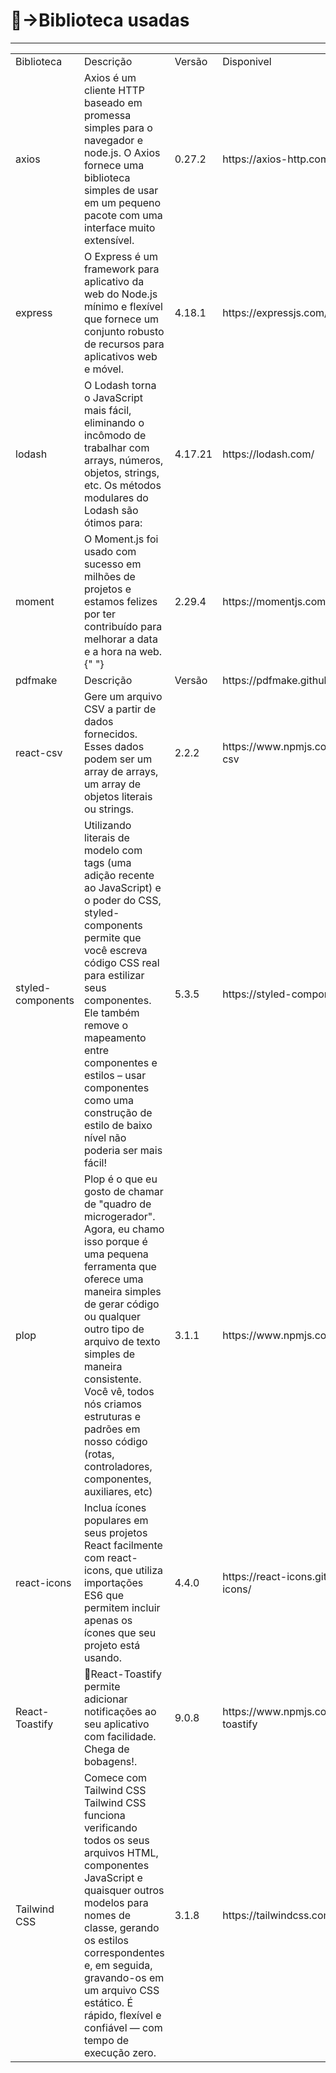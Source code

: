 
<Meta title="intro/Bibliotecas" />

# 🤖→Biblioteca usadas

---

<table>
  <tr>
    <td>Biblioteca</td>
    <td>Descrição</td>
    <td>Versão</td>
    <td>Disponivel</td>
  </tr>
  <tr>
    <td>axios</td>
    <td>
      Axios é um cliente HTTP baseado em promessa simples para o navegador e
      node.js. O Axios fornece uma biblioteca simples de usar em um pequeno
      pacote com uma interface muito extensível.
    </td>
    <td>0.27.2</td>
    <td>
      <a>https://axios-http.com/docs/intro</a>
    </td>
  </tr>
  <tr>
    <td>express</td>
    <td>
      O Express é um framework para aplicativo da web do Node.js mínimo e
      flexível que fornece um conjunto robusto de recursos para aplicativos web
      e móvel.
    </td>
    <td>4.18.1</td>
    <td>
      <a>https://expressjs.com/pt-br/</a>
    </td>
  </tr>
  <tr>
    <td>lodash</td>
    <td>
      O Lodash torna o JavaScript mais fácil, eliminando o incômodo de trabalhar
      com arrays, números, objetos, strings, etc. Os métodos modulares do Lodash
      são ótimos para:
    </td>
    <td>4.17.21</td>
    <td>
      <a>https://lodash.com/</a>
    </td>
  </tr>
  <tr>
    <td>moment</td>
    <td>
      O Moment.js foi usado com sucesso em milhões de projetos e estamos felizes
      por ter contribuído para melhorar a data e a hora na web.{" "}
    </td>
    <td>2.29.4</td>
    <td>
      <a>https://momentjs.com/docs/</a>
    </td>
  </tr>
  <tr>
    <td>pdfmake</td>
    <td>Descrição</td>
    <td>Versão</td>
    <td>
      <a>https://pdfmake.github.io/docs/0.1/</a>
    </td>
  </tr>
  <tr>
    <td>react-csv</td>
    <td>
      Gere um arquivo CSV a partir de dados fornecidos. Esses dados podem ser um
      array de arrays, um array de objetos literais ou strings.
    </td>
    <td>2.2.2</td>
    <td>
      <a>https://www.npmjs.com/package/react-csv</a>
    </td>
  </tr>
  <tr>
    <td>styled-components</td>
    <td>
      Utilizando literais de modelo com tags (uma adição recente ao JavaScript)
      e o poder do CSS, styled-components permite que você escreva código CSS
      real para estilizar seus componentes. Ele também remove o mapeamento entre
      componentes e estilos – usar componentes como uma construção de estilo de
      baixo nível não poderia ser mais fácil!
    </td>
    <td>5.3.5</td>
    <td>
      <a>https://styled-components.com/docs</a>
    </td>
  </tr>
  <tr>
    <td>plop</td>
    <td>
      Plop é o que eu gosto de chamar de "quadro de microgerador". Agora, eu
      chamo isso porque é uma pequena ferramenta que oferece uma maneira simples
      de gerar código ou qualquer outro tipo de arquivo de texto simples de
      maneira consistente. Você vê, todos nós criamos estruturas e padrões em
      nosso código (rotas, controladores, componentes, auxiliares, etc)
    </td>
    <td>3.1.1</td>
    <td>
      <a>https://www.npmjs.com/package/plop</a>
    </td>
  </tr>
  <tr>
    <td>react-icons</td>
    <td>
      Inclua ícones populares em seus projetos React facilmente com react-icons,
      que utiliza importações ES6 que permitem incluir apenas os ícones que seu
      projeto está usando.
    </td>
    <td>4.4.0</td>
    <td>
      <a>https://react-icons.github.io/react-icons/</a>
    </td>
  </tr>
  <tr>
    <td>React-Toastify</td>
    <td>
      🎉React-Toastify permite adicionar notificações ao seu aplicativo com
      facilidade. Chega de bobagens!.
    </td>
    <td>9.0.8</td>
    <td>
      <a>https://www.npmjs.com/package/react-toastify</a>
    </td>
  </tr>
  <tr>
    <td>Tailwind CSS</td>
    <td>
      Comece com Tailwind CSS Tailwind CSS funciona verificando todos os seus
      arquivos HTML, componentes JavaScript e quaisquer outros modelos para
      nomes de classe, gerando os estilos correspondentes e, em seguida,
      gravando-os em um arquivo CSS estático. É rápido, flexível e confiável —
      com tempo de execução zero.
    </td>
    <td>3.1.8</td>
    <td>
      <a>https://tailwindcss.com/docs/installation</a>
    </td>
  </tr>
</table>
